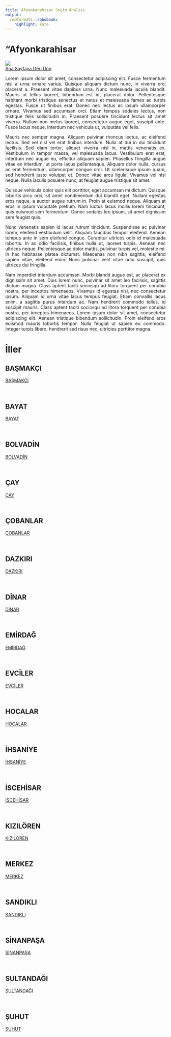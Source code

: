 ```yaml
---
title: Afyonkarahi̇sar Seçim Analizi
output:
  rmdformats::robobook:
    highlight: kate
---
```

# "Afyonkarahi̇sar

<img src="https://ontheworldmap.com/turkey/map-of-turkey.jpg" ><br>
 <a href="https://aiasci.github.io/secimdeneme/">Ana Sayfaya Geri Dön</a> <br>


::: {style="text-align: justify;"}
Lorem ipsum dolor sit amet, consectetur adipiscing elit. Fusce fermentum nisi a urna ornare varius. Quisque aliquam dictum nunc, in viverra orci placerat a. Praesent vitae dapibus urna. Nunc malesuada iaculis blandit. Mauris ut tellus laoreet, bibendum est id, placerat dolor. Pellentesque habitant morbi tristique senectus et netus et malesuada fames ac turpis egestas. Fusce ut finibus erat. Donec nec lectus ac ipsum ullamcorper ornare. Vivamus sed accumsan orci. Etiam tempus sodales lectus, non tristique felis sollicitudin in. Praesent posuere tincidunt lectus sit amet viverra. Nullam non metus laoreet, consectetur augue eget, suscipit ante. Fusce lacus neque, interdum nec vehicula ut, vulputate vel felis.
:::


::: {style="text-align: justify;"}
Mauris nec semper magna. Aliquam pulvinar rhoncus lectus, ac eleifend lectus. Sed vel nisl vel erat finibus interdum. Nulla at dui in dui tincidunt facilisis. Sed diam tortor, aliquet viverra nisl in, mattis venenatis ex. Vestibulum in tempor massa, vel malesuada lacus. Vestibulum erat erat, interdum nec augue eu, efficitur aliquam sapien. Phasellus fringilla augue vitae ex interdum, ut porta lacus pellentesque. Aliquam dolor nulla, cursus ac erat fermentum, ullamcorper congue orci. Ut scelerisque ipsum quam, sed hendrerit justo volutpat et. Donec vitae arcu ligula. Vivamus vel nisi neque. Nulla iaculis posuere nunc, at feugiat augue tristique sit amet.
:::


::: {style="text-align: justify;"}
Quisque vehicula dolor quis elit porttitor, eget accumsan mi dictum. Quisque lobortis arcu orci, sit amet condimentum dui blandit eget. Nullam egestas eros neque, a auctor augue rutrum in. Proin at euismod neque. Aliquam at eros in ipsum vulputate pretium. Nam luctus lacus mollis lorem tincidunt, quis euismod sem fermentum. Donec sodales leo ipsum, sit amet dignissim sem feugiat quis.
:::


::: {style="text-align: justify;"}
Nunc venenatis sapien id lacus rutrum tincidunt. Suspendisse ac pulvinar lorem, eleifend vestibulum velit. Aliquam faucibus tempor eleifend. Aenean tempus ante in sem eleifend congue. Curabitur ultrices odio id malesuada lobortis. In ac odio facilisis, finibus nulla ut, laoreet turpis. Aenean nec ultrices neque. Pellentesque ac dolor mattis, pulvinar turpis vel, molestie mi. In hac habitasse platea dictumst. Maecenas non nibh sagittis, eleifend sapien vitae, eleifend enim. Nunc pulvinar velit vitae odio suscipit, quis ultrices dui fringilla.
:::


::: {style="text-align: justify;"}
Nam imperdiet interdum accumsan. Morbi blandit augue est, ac placerat ex dignissim sit amet. Duis lorem nunc, pulvinar sit amet leo facilisis, sagittis dictum magna. Class aptent taciti sociosqu ad litora torquent per conubia nostra, per inceptos himenaeos. Vivamus id egestas nisi, nec consectetur ipsum. Aliquam id urna vitae lacus tempus feugiat. Etiam convallis lacus enim, a sagittis purus interdum ac. Nam hendrerit commodo tellus, id suscipit mauris. Class aptent taciti sociosqu ad litora torquent per conubia nostra, per inceptos himenaeos. Lorem ipsum dolor sit amet, consectetur adipiscing elit. Aenean tristique bibendum sollicitudin. Proin eleifend eros euismod mauris lobortis tempor. Nulla feugiat ut sapien eu commodo. Integer turpis libero, hendrerit sed risus nec, ultricies porttitor magna. 
:::

# İller


## BAŞMAKÇI

 <a href="BAŞMAKÇI">BAŞMAKÇI</a> 

<br>


## BAYAT

 <a href="BAYAT">BAYAT</a> 

<br>


## BOLVADİN

 <a href="BOLVADİN">BOLVADİN</a> 

<br>


## ÇAY

 <a href="ÇAY">ÇAY</a> 

<br>


## ÇOBANLAR

 <a href="ÇOBANLAR">ÇOBANLAR</a> 

<br>


## DAZKIRI

 <a href="DAZKIRI">DAZKIRI</a> 

<br>


## DİNAR

 <a href="DİNAR">DİNAR</a> 

<br>


## EMİRDAĞ

 <a href="EMİRDAĞ">EMİRDAĞ</a> 

<br>


## EVCİLER

 <a href="EVCİLER">EVCİLER</a> 

<br>


## HOCALAR

 <a href="HOCALAR">HOCALAR</a> 

<br>


## İHSANİYE

 <a href="İHSANİYE">İHSANİYE</a> 

<br>


## İSCEHİSAR

 <a href="İSCEHİSAR">İSCEHİSAR</a> 

<br>


## KIZILÖREN

 <a href="KIZILÖREN">KIZILÖREN</a> 

<br>


## MERKEZ

 <a href="MERKEZ">MERKEZ</a> 

<br>


## SANDIKLI

 <a href="SANDIKLI">SANDIKLI</a> 

<br>


## SİNANPAŞA

 <a href="SİNANPAŞA">SİNANPAŞA</a> 

<br>


## SULTANDAĞI

 <a href="SULTANDAĞI">SULTANDAĞI</a> 

<br>


## ŞUHUT

 <a href="ŞUHUT">ŞUHUT</a> 

<br>
